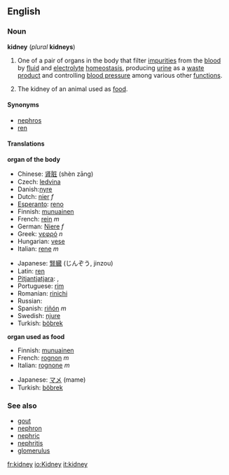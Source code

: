 ==English==
===Noun===
'''kidney''' (''plural'' '''kidneys''')

#{{anatomy}} One of a pair of organs in the body that filter [[impurity|impurities]] from the [[blood]] by [[fluid]] and [[electrolyte]] [[homeostasis]], producing [[urine]] as a [[waste product]] and controlling [[blood pressure]] among various other [[function]]s.
#The kidney of an animal used as [[food]].

====Synonyms====
*[[nephros]]
*[[ren]]

====Translations====

'''organ of the body'''
{{top}}
*Chinese: [[肾脏]] (shèn zāng)
*Czech: [[ledvina]]
*Danish:[[nyre]]
*Dutch: [[nier]] ''f''
*[[Esperanto]]: [[reno#Esperanto|reno]]
*Finnish: [[munuainen]]
*French: [[rein#French|rein]] ''m''
*German: [[Niere]] ''f''
*Greek: [[νεφρό]] ''n''
*Hungarian: [[vese]]
*Italian: [[rene#Italian|rene]] ''m''
{{mid}}
*Japanese: [[腎臓]] (じんぞう, jinzou)
*Latin: [[ren]]
*[[Pitjantjatjara]]: {{Unicode|[[kapuḻ]]}}, {{Unicode|[[kapuḻpa]]}}
*Portuguese: [[rim#Portuguese|rim]]
*Romanian: [[rinichi]]
*Russian: {{RUchar|[[почка]]}}
*Spanish: [[riñón]] ''m''
*Swedish: [[njure]]
*Turkish: [[böbrek]]
{{bottom}}

'''organ used as food'''
{{top}}
*Finnish: [[munuainen]]
*French: [[rognon]] ''m''
*Italian: [[rognone]] ''m''
{{mid}}
*Japanese: [[マメ]] (mame)
*Turkish: [[böbrek]]
{{bottom}}

===See also===
*[[gout]]
*[[nephron]]
*[[nephric]]
*[[nephritis]]
*[[glomerulus]]

[[fr:kidney]]
[[io:Kidney]]
[[it:kidney]]